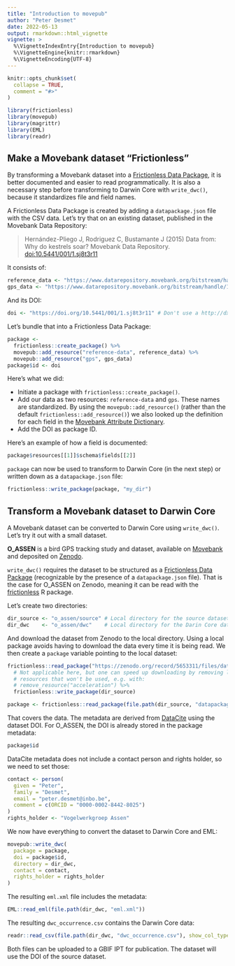 ```yaml
---
title: "Introduction to movepub"
author: "Peter Desmet"
date: 2022-05-13
output: rmarkdown::html_vignette
vignette: >
  %\VignetteIndexEntry{Introduction to movepub}
  %\VignetteEngine{knitr::rmarkdown}
  %\VignetteEncoding{UTF-8}
---
```


```r
knitr::opts_chunk$set(
  collapse = TRUE,
  comment = "#>"
)
```

```r
library(frictionless)
library(movepub)
library(magrittr)
library(EML)
library(readr)
```

[fdp]: https://specs.frictionlessdata.io/data-package/
[frictionless-r]: https://frictionlessdata.github.io/frictionless-r/

## Make a Movebank dataset "Frictionless"

By transforming a Movebank dataset into a [Frictionless Data Package][fdp], it is better documented and easier to read programmatically. It is also a necessary step before transforming to Darwin Core with `write_dwc()`, because it standardizes file and field names.

A Frictionless Data Package is created by adding a `datapackage.json` file with the CSV data. Let's try that on an existing dataset, published in the Movebank Data Repository:

> Hernández-Pliego J, Rodriguez C, Bustamante J (2015) Data from: Why do kestrels soar? Movebank Data Repository. [doi:10.5441/001/1.sj8t3r11](https://doi.org/10.5441/001/1.sj8t3r11)

It consists of:

```r
reference_data <- "https://www.datarepository.movebank.org/bitstream/handle/10255/move.488/Lesser%20Kestrels%20EBD-reference-data.csv?sequence=1"
gps_data <- "https://www.datarepository.movebank.org/bitstream/handle/10255/move.487/Lesser%20Kestrels%20EBD.csv?sequence=1"
```

And its DOI:

```r
doi <- "https://doi.org/10.5441/001/1.sj8t3r11" # Don't use a http://dx.doi URL
```

Let's bundle that into a Frictionless Data Package:

```r
package <-
  frictionless::create_package() %>%
  movepub::add_resource("reference-data", reference_data) %>%
  movepub::add_resource("gps", gps_data)
package$id <- doi
```

Here's what we did:

- Initiate a package with `frictionless::create_package()`.
- Add our data as two resources: `reference-data` and `gps`. These names are standardized. By using the `movepub::add_resource()` (rather than the default `frictionless::add_resource()`) we also looked up the definition for each field in the [Movebank Attribute Dictionary](https://www.movebank.org/cms/movebank-content/movebank-attribute-dictionary).
- Add the DOI as package ID.

Here's an example of how a field is documented:

```r
package$resources[[1]]$schema$fields[[2]]
```

`package` can now be used to transform to Darwin Core (in the next step) or written down as a `datapackage.json` file:

```r
frictionless::write_package(package, "my_dir")
```

## Transform a Movebank dataset to Darwin Core

A Movebank dataset can be converted to Darwin Core using `write_dwc()`. Let's try it out with a small dataset.

**O_ASSEN** is a bird GPS tracking study and dataset, available on [Movebank](https://www.movebank.org/cms/webapp?gwt_fragment=page=studies,path=study1605797471) and deposited on [Zenodo](https://doi.org/10.5281/zenodo.5653311).

`write_dwc()` requires the dataset to be structured as a [Frictionless Data Package][fdp] (recognizable by the presence of a `datapackage.json` file). That is the case for O_ASSEN on Zenodo, meaning it can be read with the [frictionless][frictionless-r] R package.

Let's create two directories:

```r
dir_source <- "o_assen/source" # Local directory for the source dataset
dir_dwc    <- "o_assen/dwc"    # Local directory for the Darin Core dataset
```

And download the dataset from Zenodo to the local directory. Using a local package avoids having to download the data every time it is being read. We then create a `package` variable pointing to the local dataset:

```r
frictionless::read_package("https://zenodo.org/record/5653311/files/datapackage.json") %>%
  # Not applicable here, but one can speed up downloading by removing large
  # resources that won't be used, e.g. with:
  # remove_resource("acceleration") %>%
  frictionless::write_package(dir_source)

package <- frictionless::read_package(file.path(dir_source, "datapackage.json"))
```

That covers the data. The metadata are derived from [DataCite](https://api.datacite.org/dois/10.5281/zenodo.5879096) using the dataset DOI. For O_ASSEN, the DOI is already stored in the package metadata:

```r
package$id
```

DataCite metadata does not include a contact person and rights holder, so we need to set those:

```r
contact <- person(
  given = "Peter",
  family = "Desmet",
  email = "peter.desmet@inbo.be",
  comment = c(ORCID = "0000-0002-8442-8025")
)
rights_holder <- "Vogelwerkgroep Assen"
```

We now have everything to convert the dataset to Darwin Core and EML:

```r
movepub::write_dwc(
  package = package,
  doi = package$id,
  directory = dir_dwc,
  contact = contact,
  rights_holder = rights_holder
)
```

The resulting `eml.xml` file includes the metadata:

```r
EML::read_eml(file.path(dir_dwc, "eml.xml"))
```

The resulting `dwc_occurrence.csv` contains the Darwin Core data:

```r
readr::read_csv(file.path(dir_dwc, "dwc_occurrence.csv"), show_col_types = FALSE)
```

Both files can be uploaded to a GBIF IPT for publication. The dataset will use the DOI of the source dataset.
